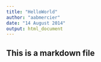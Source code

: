 ```yaml
---
title: "HelloWorld"
author: "aabmercier"
date: "14 August 2014"
output: html_document
---
```


## This is a markdown file
